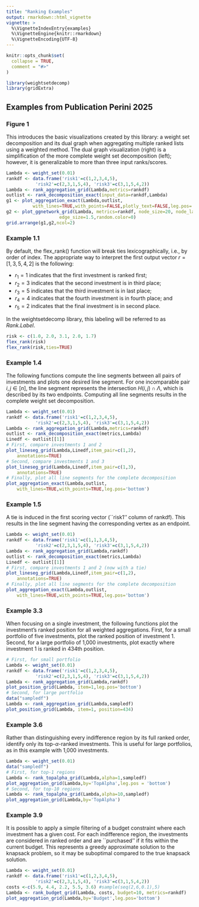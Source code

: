 ```yaml
---
title: "Ranking Examples"
output: rmarkdown::html_vignette
vignette: >
  %\VignetteIndexEntry{examples}
  %\VignetteEngine{knitr::rmarkdown}
  %\VignetteEncoding{UTF-8}
---
```


```r
knitr::opts_chunk$set(
  collapse = TRUE,
  comment = "#>"
)
```

```r
library(weightsetdecomp)
library(gridExtra)
```

## Examples from Publication Perini 2025


### Figure 1

This introduces the basic visualizations created by this library: a weight set decomposition and its dual graph when aggregating multiple ranked lists using a weighted method. The dual graph visualization (right) is a simplification of the more complete weight set decomposition (left); however, it is generalizable to more than three input ranks/scores.

```r
Lambda <- weight_set(0.01)
rankdf <- data.frame('risk1'=c(1,2,3,4,5), 
           'risk2'=c(2,3,1,5,4), 'risk3'=c(3,1,5,4,2))
Lambda <- rank_aggregation_grid(Lambda,metrics=rankdf)
outlist <- rank_decomposition_exact(input_data=rankdf,Lambda)
g1 <- plot_aggregation_exact(Lambda,outlist,
          with_lines=TRUE,with_points=FALSE,plotly_text=FALSE,leg.pos='left',random.color=0)
g2 <- plot_ggnetwork_grid(Lambda, metrics=rankdf, node_size=20, node_label=TRUE,
                    edge_size=1.5,random.color=0)
grid.arrange(g1,g2,ncol=2)
```



### Example 1.1

By default, the flex_rank() function will break ties lexicographically, i.e.,  by order of index. The appropriate way to interpret the first output vector $r=[1, 3, 5, 4, 2]$ is the following: 

* $r_1=1$ indicates that the first investment is ranked first; 
* $r_2=3$ indicates that the second investment is in third place; 
* $r_3=5$ indicates that the third investment is in last place; 
* $r_4=4$ indicates that the fourth investment is in fourth place; and 
* $r_5=2$ indicates that the final investment is in second place.

In the weightsetdecomp library, this labeling will be referred to as _Rank.Label_. 

```r
risk <- c(1.0, 2.0, 3.1, 2.0, 1.7)
flex_rank(risk)
flex_rank(risk,ties=TRUE)
```

### Example 1.4

The following functions compute the line segments between all pairs of investments and plots one desired line segment. For one incomparable pair $i,j\in[n]$, the line segment represents the intersection $H(i,j)\cap \Lambda$, which is described by its two endpoints.
Computing all line segments results in the complete weight set decomposition. 

```r
Lambda <- weight_set(0.01)
rankdf <- data.frame('risk1'=c(1,2,3,4,5), 
           'risk2'=c(2,3,1,5,4), 'risk3'=c(3,1,5,4,2))
Lambda <- rank_aggregation_grid(Lambda,metrics=rankdf)
outlist <- rank_decomposition_exact(metrics,Lambda)
Linedf <- outlist[[1]]
# First, compare investments 1 and 2
plot_lineseg_grid(Lambda,Linedf,item_pair=c(1,2),
    annotations=TRUE)
# Second, compare investments 1 and 3
plot_lineseg_grid(Lambda,Linedf,item_pair=c(1,3),
    annotations=TRUE)
# Finally, plot all line segments for the complete decomposition
plot_aggregation_exact(Lambda,outlist,
    with_lines=TRUE,with_points=TRUE,leg.pos='bottom')
```

### Example 1.5

A tie is induced in the first scoring vector (``risk1'' column of rankdf). This results in the line segment having the corresponding vertex as an endpoint. 

```r
Lambda <- weight_set(0.01)
rankdf <- data.frame('risk1'=c(1,1,3,4,5), 
           'risk2'=c(2,3,1,5,4), 'risk3'=c(3,1,5,4,2))
Lambda <- rank_aggregation_grid(Lambda,rankdf)
outlist <- rank_decomposition_exact(metrics,Lambda)
Linedf <- outlist[[1]]
# First, compare investments 1 and 2 (now with a tie)
plot_lineseg_grid(Lambda,Linedf,item_pair=c(1,2),
    annotations=TRUE)
# Finally, plot all line segments for the complete decomposition
plot_aggregation_exact(Lambda,outlist,
    with_lines=TRUE,with_points=TRUE,leg.pos='bottom')
```

### Example 3.3

When focusing on a single investment, the following functions plot the investment's ranked position for all weighted aggregations. 
First, for a small portfolio of five investments, plot the ranked position of  investment 1. 
Second, for a large portfolio of 1,000 investments, plot exactly where investment 1 is ranked in 434th position. 

```r
# First, for small portfolio
Lambda <- weight_set(0.01)
rankdf <- data.frame('risk1'=c(1,2,3,4,5), 
           'risk2'=c(2,3,1,5,4), 'risk3'=c(3,1,5,4,2))
Lambda <- rank_aggregation_grid(Lambda,rankdf)
plot_position_grid(Lambda, item=1,leg.pos='bottom')
# Second, for large portfolio
data("sampledf")
Lambda <- rank_aggregation_grid(Lambda,sampledf)
plot_position_grid(Lambda, item=1, position=434)
```

### Example 3.6

Rather than distinguishing every indifference region by its full ranked order, identify only its top-$\alpha$-ranked investments. This is useful for large portfolios, as in this example with 1,000 investments.

```r
Lambda <- weight_set(0.01)
data("sampledf")
# First, for top-1 regions
Lambda <- rank_topalpha_grid(Lambda,alpha=1,sampledf)
plot_aggregation_grid(Lambda,by='TopAlpha',leg.pos = 'bottom')
# Second, for top-10 regions
Lambda <- rank_topalpha_grid(Lambda,alpha=10,sampledf)
plot_aggregation_grid(Lambda,by='TopAlpha')
```

### Example 3.9

It is possible to apply a simple filtering of a budget constraint where each investment has a given cost. For each indifference region, the investments are considered in ranked order and are ``purchased'' if it fits within the current budget. This represents a greedy approximate solution to the knapsack problem, so it may be suboptimal compared to the true knapsack solution. 

```r
Lambda <- weight_set(0.01)
rankdf <- data.frame('risk1'=c(1,2,3,4,5), 
           'risk2'=c(2,3,1,5,4), 'risk3'=c(3,1,5,4,2))
costs <-c(5.9, 4.4, 2.2, 5.5, 3.6) #sample(seq(2,6,0.1),5)
Lambda <- rank_budget_grid(Lambda, costs, budget=10, metrics=rankdf)
plot_aggregation_grid(Lambda,by='Budget',leg.pos='bottom')
```




